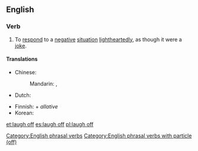 ==English==

===Verb===
{{en-verb|head=[[laugh]] [[off]]|laughs off|laughing off|laughed off}}

# {{context|transitive|lang=en}} To [[respond]] to a [[negative]] [[situation]] [[lightheartedly]], as though it were a [[joke]].

====Translations====
{{trans-top|respond to a negative situation lightheartedly}}
* Chinese:
*: Mandarin: {{qualifier|laugh and make the situation lighthearted}} {{t+|cmn|一笑了之|tr=yīxiàoliǎozhī|sc=Hani}}, {{qualifier|dismiss with a laugh}} {{t+|cmn|一笑置之|tr=yīxiàozhìzhī|sc=Hani}}
* Dutch: {{t+|nl|weglachen}}
{{trans-mid}}
* Finnish: {{t+|fi|nauraa}} + ''allative''
* Korean: {{t+|ko|웃다|tr=utda|sc=Kore}}
{{trans-bottom}}

[[Category:English phrasal verbs]]
[[Category:English phrasal verbs with particle (off)]]

[[et:laugh off]]
[[es:laugh off]]
[[pl:laugh off]]